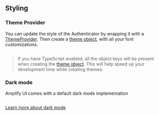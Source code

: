 
## Styling

### Theme Provider

You can update the style of the Authenticator by wrapping it with a [ThemeProvider](/react-native/theming). Then create a [theme object](/react-native/theming#theme-structure), with all your font customizations.

```jsx file=../../../../../../../examples/react-native/src/features/Authenticator/Theming/Example.tsx
```

> If you have TypeScript enabled, all the object keys will be present when creating the [theme object](/react-native/theming#theme-structure). This will help speed up your development time while creating themes.

### Dark mode

Amplify UI comes with a default dark mode implementation 

```jsx file=../../../../../../../examples/react-native/src/features/Authenticator/Theming/DarkMode.tsx
```

[Learn more about dark mode](/react-native/theming/dark-mode)
